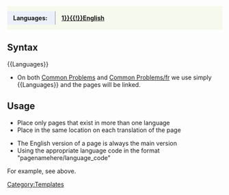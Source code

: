 <onlyinclude><div class="LanguageLinks" style="width: 100%; background: #f6f9ed; padding: calc(0.5em - 2px) 0em;"><span class="nowrap" style="background: #ebf0fa; width: 10px; padding: 0.5em 1em; border-right: 1px solid #888;">'''Languages:'''&nbsp;</span><span style="padding: 0.5em 1em;">'''[[{{#titleparts:{{FULLPAGENAME}}|1}}{{!}}English]]'''<includeonly><!--
-->{{Languages/Lang|de}}<!--
-->{{Languages/Lang|fr}}<!--
-->{{Languages/Lang|nl}}<!--
--></includeonly></span></div></onlyinclude><noinclude>
==Syntax==
<!--dummy edit-->
<nowiki>{{Languages}}</nowiki>

* On both [[Common Problems]] and [[Common Problems/fr]] we use simply <nowiki>{{Languages}}</nowiki> and the pages will be linked.

==Usage==
* Place only pages that exist in more than one language
* Place in the same location on each translation of the page

* The English version of a page is always the main version
* Using the appropriate language code in the format "pagenamehere/language_code"

For example, see above.

[[Category:Templates]]
</noinclude>